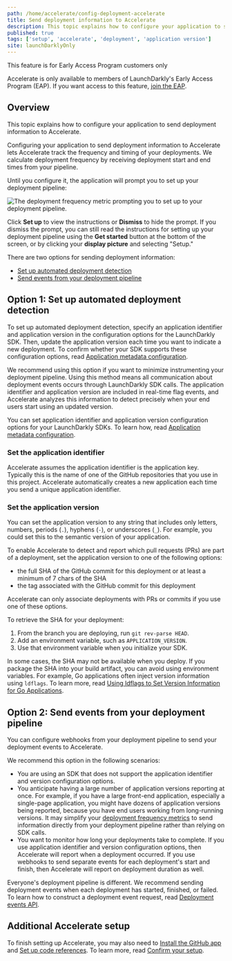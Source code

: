 ```yaml
---
path: /home/accelerate/config-deployment-accelerate
title: Send deployment information to Accelerate
description: This topic explains how to configure your application to send deployment information to Accelerate.
published: true
tags: ['setup', 'accelerate', 'deployment', 'application version']
site: launchDarklyOnly
---
```


<Callout intent="info">
  <CalloutTitle>This feature is for Early Access Program customers only</CalloutTitle>
  <CalloutDescription>

Accelerate is only available to members of LaunchDarkly's Early Access Program (EAP). If you want access to this feature, [join the EAP](https://launchdarkly.com/eap).

  </CalloutDescription>
</Callout>

## Overview

This topic explains how to configure your application to send deployment information to Accelerate.

Configuring your application to send deployment information to Accelerate lets Accelerate track the frequency and timing of your deployments. We calculate deployment frequency by receiving deployment start and end times from your pipeline.

Until you configure it, the application will prompt you to set up your deployment pipeline:

![The deployment frequency metric prompting you to set up to your deployment pipeline.](accelerate-deployment-frequency-setup.png)

Click **Set up** to view the instructions or **Dismiss** to hide the prompt. If you dismiss the prompt, you can still read the instructions for setting up your deployment pipeline using the **Get started** button at the bottom of the screen, or by clicking your **display picture** and selecting "Setup."

There are two options for sending deployment information:

* [Set up automated deployment detection](#option-1-set-up-automated-deployment-detection)
* [Send events from your deployment pipeline](#option-2-send-events-from-your-deployment-pipeline)

## Option 1: Set up automated deployment detection

To set up automated deployment detection, specify an application identifier and application version in the configuration options for the LaunchDarkly SDK. Then, update the application version each time you want to indicate a new deployment. To confirm whether your SDK supports these configuration options, read [Application metadata configuration](/sdk/features/app-config).

We recommend using this option if you want to minimize instrumenting your deployment pipeline. Using this method means all communication about deployment events occurs through LaunchDarkly SDK calls. The application identifier and application version are included in real-time flag events, and Accelerate analyzes this information to detect precisely when your end users start using an updated version.

You can set application identifier and application version configuration options for your LaunchDarkly SDKs. To learn how, read [Application metadata configuration](/sdk/features/app-config).

### Set the application identifier

Accelerate assumes the application identifier is the application key. Typically this is the name of one of the GitHub repositories that you use in this project. Accelerate automatically creates a new application each time you send a unique application identifier.

### Set the application version

You can set the application version to any string that includes only letters, numbers, periods (`.`), hyphens (`-`), or underscores (`_`). For example, you could set this to the semantic version of your application.

To enable Accelerate to detect and report which pull requests (PRs) are part of a deployment, set the application version to one of the following options:

* the full SHA of the GitHub commit for this deployment or at least a minimum of 7 chars of the SHA
* the tag associated with the GitHub commit for this deployment

Accelerate can only associate deployments with PRs or commits if you use one of these options.

To retrieve the SHA for your deployment:

1. From the branch you are deploying, run `git rev-parse HEAD`.
2. Add an environment variable, such as `APPLICATION_VERSION`.
3. Use that environment variable when you initialize your SDK.

In some cases, the SHA may not be available when you deploy. If you package the SHA into your build artifact, you can avoid using environment variables. For example, Go applications often inject version information using `ldflags`. To learn more, read [Using ldflags to Set Version Information for Go Applications](https://www.digitalocean.com/community/tutorials/using-ldflags-to-set-version-information-for-go-applications).

## Option 2: Send events from your deployment pipeline

You can configure webhooks from your deployment pipeline to send your deployment events to Accelerate.

We recommend this option in the following scenarios:

* You are using an SDK that does not support the application identifier and version configuration options.
* You anticipate having a large number of application versions reporting at once. For example, if you have a large front-end application, especially a single-page application, you might have dozens of application versions being reported, because you have end users working from long-running versions. It may simplify your [deployment frequency metrics](/home/accelerate/accelerate-metrics/deployment) to send information directly from your deployment pipeline rather than relying on SDK calls.
* You want to monitor how long your deployments take to complete. If you use application identifier and version configuration options, then Accelerate will report when a deployment occurred. If you use webhooks to send separate events for each deployment's start and finish, then Accelerate will report on deployment duration as well.

Everyone's deployment pipeline is different. We recommend sending deployment events when each deployment has started, finished, or failed. To learn how to construct a deployment event request, read [Deployment events API](/home/accelerate/get-started-accelerate/deployment-events-api).

## Additional Accelerate setup

To finish setting up Accelerate, you may also need to [Install the GitHub app](/home/accelerate/github-app-accelerate) and [Set up code references](/home/accelerate/code-refs-accelerate). To learn more, read [Confirm your setup](/home/accelerate/get-started-accelerate#confirm-your-setup).
